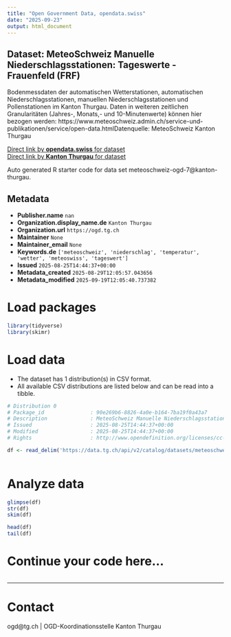 ```yaml
---
title: "Open Government Data, opendata.swiss"
date: "2025-09-23"
output: html_document
---
```


## Dataset: MeteoSchweiz Manuelle Niederschlagsstationen: Tageswerte - Frauenfeld (FRF)

Bodenmessdaten der automatischen Wetterstationen, automatischen Niederschlagsstationen, manuellen Niederschlagsstationen und Pollenstationen im Kanton Thurgau. Daten in weiteren zeitlichen Granularitäten (Jahres-, Monats,- und 10-Minutenwerte) können hier bezogen werden: https://www.meteoschweiz.admin.ch/service-und-publikationen/service/open-data.htmlDatenquelle: MeteoSchweiz Kanton Thurgau

[Direct link by **opendata.swiss** for dataset](https://opendata.swiss/de/dataset/meteoschweiz-manuelle-niederschlagsstationen-tageswerte-frauenfeld-frf)<br>
[Direct link by **Kanton Thurgau** for dataset](https://data.tg.ch/explore/dataset/meteoschweiz-ogd-7/)

Auto generated R starter code for data set meteoschweiz-ogd-7@kanton-thurgau.

## Metadata

- **Publisher.name** `nan`
- **Organization.display_name.de** `Kanton Thurgau`
- **Organization.url** `https://ogd.tg.ch`
- **Maintainer** `None`
- **Maintainer_email** `None`
- **Keywords.de** `['meteoschweiz', 'niederschlag', 'temperatur', 'wetter', 'meteoswiss', 'tageswert']`
- **Issued** `2025-08-25T14:44:37+00:00`
- **Metadata_created** `2025-08-29T12:05:57.043656`
- **Metadata_modified** `2025-09-19T12:05:40.737382`


# Load packages

```r

library(tidyverse)
library(skimr)

```

# Load data

-   The dataset has 1 distribution(s) in CSV format.
-   All available CSV distributions are listed below and can be read into a tibble.

```r

# Distribution 0
# Package_id               : 90e269b6-8826-4a0e-b164-7ba19f0a43a7
# Description              : MeteoSchweiz Manuelle Niederschlagsstationen: Tageswerte - Frauenfeld (FRF) (csv)
# Issued                   : 2025-08-25T14:44:37+00:00
# Modified                 : 2025-08-25T14:44:37+00:00
# Rights                   : http://www.opendefinition.org/licenses/cc-by/

df <- read_delim('https://data.tg.ch/api/v2/catalog/datasets/meteoschweiz-ogd-7/exports/csv?use_labels=true')



```

# Analyze data

```r

glimpse(df)
str(df)
skim(df)

head(df)
tail(df)

```

# Continue your code here...

```r

```

------------------------------------------------------------------------

# Contact

ogd@tg.ch | OGD-Koordinationsstelle Kanton Thurgau
